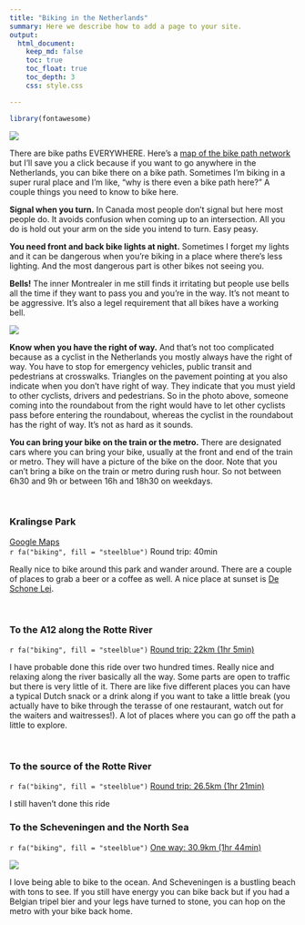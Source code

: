 ```yaml
---
title: "Biking in the Netherlands"
summary: Here we describe how to add a page to your site.
output:
  html_document:
    keep_md: false
    toc: true
    toc_float: true
    toc_depth: 3
    css: style.css

---
```


```r
library(fontawesome)
```



![](https://upload.wikimedia.org/wikipedia/commons/thumb/4/46/Rotterdam_Fietspad_Westzeedijk.jpg/440px-Rotterdam_Fietspad_Westzeedijk.jpg)

There are bike paths EVERYWHERE. Here's a [map of the bike path network](https://www.route.nl/routeplanner) but I'll save you a click because if you want to go anywhere in the Netherlands, you can bike there on a bike path. Sometimes I'm biking in a super rural place and I'm like, "why is there even a bike path here?" A couple things you need to know to bike here.

<b>Signal when you turn.</b> In Canada most people don't signal but here most people do. It avoids confusion when coming up to an intersection. All you do is hold out your arm on the side you intend to turn. Easy peasy. 

<b>You need front and back bike lights at night.</b> Sometimes I forget my lights and it can be dangerous when you're biking in a place where there's less lighting. And the most dangerous part is other bikes not seeing you.

<b>Bells!</b> The inner Montrealer in me still finds it irritating but people use bells all the time if they want to pass you and you're in the way. It's not meant to be aggressive. It's also a legel requirement that all bikes have a working bell.

![](http://cyclingchristchurch.co.nz/wp-content/uploads/2015/06/Zwolle%20(42)-1024x687.jpg)

<b>Know when you have the right of way.</b> And that's not too complicated because as a cyclist in the Netherlands you mostly always have the right of way. You have to stop for emergency vehicles, public transit and pedestrians at crosswalks. Triangles on the pavement pointing at you also indicate when you don't have right of way. They indicate that you must yield to other cyclists, drivers and pedestrians. So in the photo above, someone coming into the roundabout from the right would have to let other cyclists pass before entering the roundabout, whereas the cyclist in the roundabout has the right of way. It's not as hard as it sounds.  

<b> You can bring your bike on the train or the metro.</b> There are designated cars where you can bring your bike, usually at the front and end of the train or metro. They will have a picture of the bike on the door. Note that you can't bring a bike on the train or metro during rush hour. So not between 6h30 and 9h or between 16h and 18h30 on weekdays.

</br>

### Kralingse Park
[Google Maps](https://goo.gl/maps/B71zQRpqa2eiXR3N8)      
`r fa("biking", fill = "steelblue")` Round trip: 40min

Really nice to bike around this park and wander around. There are a couple of places to grab a beer or a coffee as well. A nice place at sunset is [De Schone Lei](https://www.deschonelei.nl/menu).


</br>

### To the A12 along the Rotte River
`r fa("biking", fill = "steelblue")` [Round trip: 22km (1hr 5min)](https://goo.gl/maps/LYzfb65GpwdM5rTKA)

I have probable done this ride over two hundred times. Really nice and relaxing along the river basically all the way. Some parts are open to traffic but there is very little of it. There are like five different places you can have a typical Dutch snack or a drink along if you want to take a little break (you actually have to bike through the terasse of one restaurant, watch out for the waiters and waitresses!). A lot of places where you can go off the path a little to explore. 

</br>


### To the source of the Rotte River
`r fa("biking", fill = "steelblue")` [Round trip: 26.5km (1hr 21min)](https://goo.gl/maps/HM8KwyHGK8rytbUx9)

I still haven't done this ride 

### To the Scheveningen and the North Sea
`r fa("biking", fill = "steelblue")` [One way: 30.9km (1hr 44min)](https://goo.gl/maps/RYZW4ZQ8RT8BQX5CA)

[![](Scheveningen-scaled.jpeg)](https://wnl-static.s3.amazonaws.com/uploads/2020/08/Scheveningen-scaled.jpg)

I love being able to bike to the ocean. And Scheveningen is a bustling beach with tons to see. If you still have energy you can bike back but if you had a Belgian tripel bier and your legs have turned to stone, you can hop on the metro with your bike back home. 
